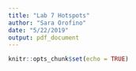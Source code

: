 ```yaml
---
title: "Lab 7 Hotspots"
author: "Sara Orofino"
date: "5/22/2019"
output: pdf_document
---
```


```r
knitr::opts_chunk$set(echo = TRUE)
```


